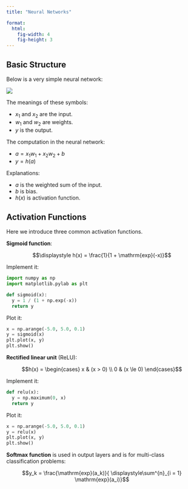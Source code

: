 ```yaml
---
title: "Neural Networks"

format: 
  html:
    fig-width: 4
    fig-height: 3
---
```



## Basic Structure

Below is a very simple neural network:

![](assets/neural-networks/perceptron.png)

The meanings of these symbols:

- $x_1$ and $x_2$ are the input.
- $w_1$ and $w_2$ are weights.
- $y$ is the output.

The computation in the neural network:

- $a = x_1 w_1 + x_2 w_2 + b$
- $y = h(a)$

Explanations:

- $a$ is the weighted sum of the input.
- $b$ is bias.
- $h(x)$ is activation function.


## Activation Functions

Here we introduce three common activation functions.

**Sigmoid function**:

$$\displaystyle h(x) = \frac{1}{1 + \mathrm{exp}(-x)}$$

Implement it:

```python
import numpy as np
import matplotlib.pylab as plt
```

```python
def sigmoid(x):
  y = 1 / (1 + np.exp(-x))
  return y
```

Plot it:

```python
x = np.arange(-5.0, 5.0, 0.1)
y = sigmoid(x)
plt.plot(x, y)
plt.show()
```

**Rectified linear unit** (ReLU):

$$h(x) =
\begin{cases}
  x & (x > 0) \\
  0 & (x \le 0)
\end{cases}$$

Implement it:

```python
def relu(x):
  y = np.maximum(0, x)
  return y
```

Plot it:

```python
x = np.arange(-5.0, 5.0, 0.1)
y = relu(x)
plt.plot(x, y)
plt.show()
```

**Softmax function** is used in output layers and is for multi-class classification problems:

$$y_k = \frac{\mathrm{exp}(a_k)}{
\displaystyle\sum^{n}_{i = 1} \mathrm{exp}(a_i)}$$
